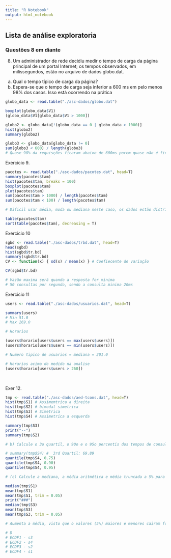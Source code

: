 ```yaml
---
title: "R Notebook"
output: html_notebook
---
```


## Lista de análise exploratoria

### Questões 8 em diante

8.  Um administrador de rede decidiu medir o tempo de carga da página principal de um portal Internet; os tempos observados, em milissegundos, estão no arquivo de dados globo.dat.

<!-- -->

(a) Qual o tempo típico de carga da página?
(b) Espera-se que o tempo de carga seja inferior a 600 ms em pelo menos 98% dos casos. Isso está ocorrendo na prática

```r
globo_data <- read.table("./asc-dados/globo.dat")

```

```r
boxplot(globo_data$V1)
(globo_data$V1[globo_data$V1 > 1000])

```

```r
globo2 <- globo_data[!(globo_data == 0 | globo_data > 1000)]
hist(globo2)
summary(globo2)
```

```r
globo3 <- globo_data[globo_data != 0]
sum(globo3 < 600) / length(globo3) 
# Quase 98% da requisções ficaram abaixo de 600ms porem quase não é ficar rs;
```

Exercicio 9.

```r
pacotes <- read.table("./asc-dados/pacotes.dat", head=T)
summary(pacotes$tam)
hist(pacotes$tam, breaks = 100)
boxplot(pacotes$tam)
plot(pacotes$tam)
sum(pacotes$tam > 1000) / length(pacotes$tam)
sum(pacotes$tam < 100) / length(pacotes$tam)

# Dificil usar média, moda ou mediana neste caso, os dados estão distribuidos nas pontas (30% dos dados são menores ou iguas a 100ms e 61% são maiores que 1000ms) oque dificulda a analise.

```

```r
table(pacotes$tam)
sort(table(pacotes$tam), decreasing = T)
```

Exercicio 10

```r
sgbd <- read.table("./asc-dados/trbd.dat", head=T)
head(sgbd)
hist(sgbd$tr.bd)
summary(sgbd$tr.bd)
CV <- function(x) { sd(x) / mean(x) } # Coefiecente de variação

CV(sgbd$tr.bd)

# Vazão maxima será quando a resposta for minima
# 50 consultas por segundo, sendo a consulta minima 20ms

```

Exercicio 11

```r

users <- read.table("./asc-dados/usuarios.dat", head=T)

summary(users)
# Min 51.0 
# Max 269.0

# Horarios

(users$horario[users$users == max(users$users)])
(users$horario[users$users == min(users$users)])

# Numero tipico de usuarios = mediana = 201.0

# Horarios acima do medido na analise
(users$horario[users$users > 260])



```

\
Exer 12.

```r
tmp <- read.table("./asc-dados/aed-tcons.dat", head=T)
hist(tmp$S1) # Assimemtrica a direita
hist(tmp$S2) # bimodal simetrica
hist(tmp$S3) # Simetrica
hist(tmp$S4) # Assimetrica a esquerda

summary(tmp$S3)
print("--")
summary(tmp$S2)


```

```r

# b) Calcule o 3o quartil, o 90o e o 95o percentis dos tempos de consulta de S4.

# summary(tmp$S4) #  3rd Quartil: 69.89
quantile(tmp$S4, 0.75)
quantile(tmp$S4, 0.90)
quantile(tmp$S4, 0.95)


```

```r
# (c) Calcule a mediana, a média aritmética e média truncada a 5% para os tempos de consulta de S1 e S3. Como o truncamento afeta a média de cada sistema?

median(tmp$S1)
mean(tmp$S1)
mean(tmp$S1, trim = 0.05)
print("###")
median(tmp$S3)
mean(tmp$S3)
mean(tmp$S3, trim = 0.05)

# Aumenta a média, visto que o valores (5%) maiores e menores cairam fora

# D
# ECDF1 - s3
# ECDF2 - s4
# ECDF3 - s2
# ECDF4 - s1

```
